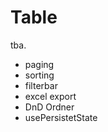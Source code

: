 
<Meta title="Docs/Components/Table" />

# Table

tba.

-   paging
-   sorting
-   filterbar
-   excel export
-   DnD Ordner
-   usePersistetState
